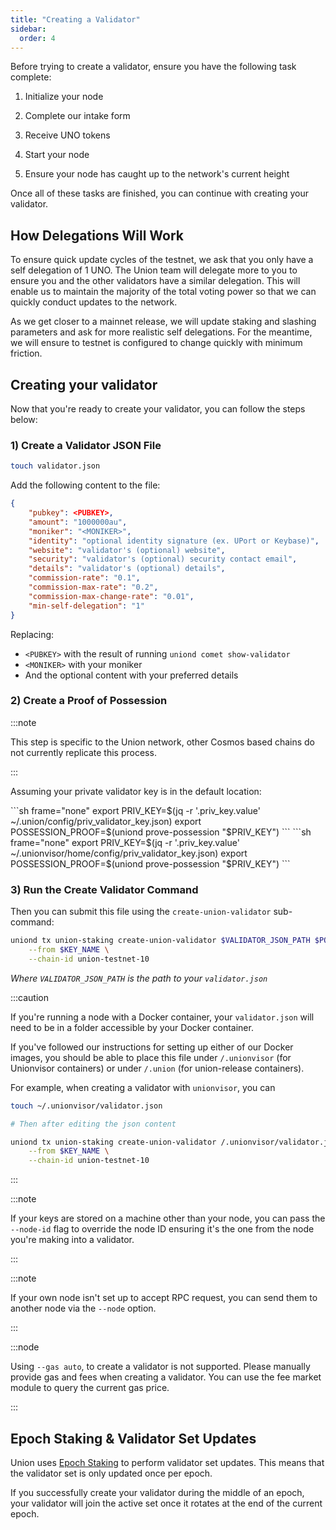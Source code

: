 ```yaml
---
title: "Creating a Validator"
sidebar:
  order: 4
---
```



Before trying to create a validator, ensure you have the following task complete:

<Steps>

1. Initialize your node

2. Complete our intake form

3. Receive UNO tokens

4. Start your node

5. Ensure your node has caught up to the network's current height

</Steps>

Once all of these tasks are finished, you can continue with creating your validator.

## How Delegations Will Work

To ensure quick update cycles of the testnet, we ask that you only have a self delegation of 1 UNO. The Union team will delegate more to you to ensure you and the other validators have a similar delegation. This will enable us to maintain the majority of the total voting power so that we can quickly conduct updates to the network.

As we get closer to a mainnet release, we will update staking and slashing parameters and ask for more realistic self delegations. For the meantime, we will ensure to testnet is configured to change quickly with minimum friction.

## Creating your validator

Now that you're ready to create your validator, you can follow the steps below:

### 1) Create a Validator JSON File

```sh frame="none"
touch validator.json
```

Add the following content to the file:

```json title="validator.json"
{
	"pubkey": <PUBKEY>,
	"amount": "1000000au",
	"moniker": "<MONIKER>",
	"identity": "optional identity signature (ex. UPort or Keybase)",
	"website": "validator's (optional) website",
	"security": "validator's (optional) security contact email",
	"details": "validator's (optional) details",
	"commission-rate": "0.1",
	"commission-max-rate": "0.2",
	"commission-max-change-rate": "0.01",
	"min-self-delegation": "1"
}
```

Replacing:

- `<PUBKEY>` with the result of running `uniond comet show-validator`
- `<MONIKER>` with your moniker
- And the optional content with your preferred details

### 2) Create a Proof of Possession

:::note

This step is specific to the Union network, other Cosmos based chains do not currently replicate this process.

:::

Assuming your private validator key is in the default location:

<Tabs>
  <TabItem label='uniond-release'>
    ```sh frame="none"
	export PRIV_KEY=$(jq -r '.priv_key.value' ~/.union/config/priv_validator_key.json)
	export POSSESSION_PROOF=$(uniond prove-possession "$PRIV_KEY")
	```
  </TabItem>
  <TabItem label='Unionvisor'>
    ```sh frame="none"
	export PRIV_KEY=$(jq -r '.priv_key.value' ~/.unionvisor/home/config/priv_validator_key.json)
	export POSSESSION_PROOF=$(uniond prove-possession "$PRIV_KEY")
	```
  </TabItem>
</Tabs>


### 3) Run the Create Validator Command

Then you can submit this file using the `create-union-validator` sub-command:

```sh frame="none"
uniond tx union-staking create-union-validator $VALIDATOR_JSON_PATH $POSSESSION_PROOF \
	--from $KEY_NAME \
	--chain-id union-testnet-10
```

_Where `VALIDATOR_JSON_PATH` is the path to your `validator.json`_

:::caution

If you're running a node with a Docker container, your `validator.json` will need to be in a folder accessible by your Docker container.

If you've followed our instructions for setting up either of our Docker images, you should be able to place this file under `/.unionvisor` (for Unionvisor containers) or under `/.union` (for union-release containers).

For example, when creating a validator with `unionvisor`, you can

```sh frame="none"
touch ~/.unionvisor/validator.json

# Then after editing the json content

uniond tx union-staking create-union-validator /.unionvisor/validator.json $POSSESSION_PROOF \
	--from $KEY_NAME \
	--chain-id union-testnet-10
```

:::

:::note

If your keys are stored on a machine other than your node, you can pass the `--node-id` flag to override the node ID ensuring it's the one from the node you're making into a validator.

:::

:::note

If your own node isn't set up to accept RPC request, you can send them to another node via the `--node` option.

:::

:::node

Using `--gas auto`, to create a validator is not supported. Please manually provide gas and fees when creating a validator. You can use the fee market module to query the current gas price.

:::

## Epoch Staking & Validator Set Updates

Union uses [Epoch Staking](/architecture/cometbls/#epoch-based-validator-rotation) to perform validator set updates. This means that the validator set is only updated once per epoch. 

If you successfully create your validator during the middle of an epoch, your validator will join the active set once it rotates at the end of the current epoch.
